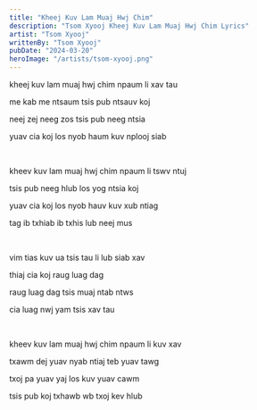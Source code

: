```yaml
---
title: "Kheej Kuv Lam Muaj Hwj Chim"
description: "Tsom Xyooj Kheej Kuv Lam Muaj Hwj Chim Lyrics"
artist: "Tsom Xyooj"
writtenBy: "Tsom Xyooj"
pubDate: "2024-03-20"
heroImage: "/artists/tsom-xyooj.png"
---
```


kheej kuv lam muaj hwj chim npaum li xav tau

me kab me ntsaum tsis pub ntsauv koj

neej zej neeg zos tsis pub neeg ntsia

yuav cia koj los nyob haum kuv nplooj siab

<br />

kheev kuv lam muaj hwj chim npaum li tswv ntuj

tsis pub neeg hlub los yog ntsia koj

yuav cia koj los nyob hauv kuv xub ntiag

tag ib txhiab ib txhis lub neej mus

<br />

vim tias kuv ua tsis tau li lub siab xav

thiaj cia koj raug luag dag

raug luag dag tsis muaj ntab ntws

cia luag nwj yam tsis xav tau

<br />

kheev kuv lam muaj hwj chim npaum li kuv xav

txawm dej yuav nyab ntiaj teb yuav tawg

txoj pa yuav yaj los kuv yuav cawm

tsis pub koj txhawb wb txoj kev hlub
